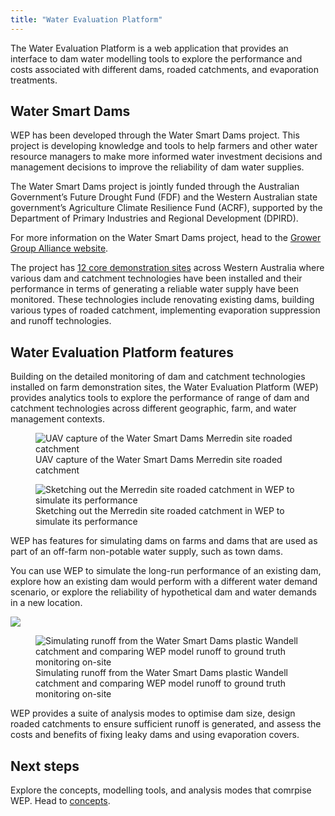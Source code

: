 ```yaml
---
title: "Water Evaluation Platform"
---
```


The Water Evaluation Platform is a web application that provides an interface to dam water modelling tools to explore the performance and costs associated with different dams, roaded catchments, and evaporation treatments.

## Water Smart Dams

WEP has been developed through the Water Smart Dams project. This project is developing knowledge and tools to help farmers and other water resource managers to make more informed water investment decisions and management decisions to improve the reliability of dam water supplies. 

The Water Smart Dams project is jointly funded through the Australian Government’s Future Drought Fund (FDF) and the Western Australian state government’s Agriculture Climate Resilience Fund (ACRF), supported by the Department of Primary Industries and Regional Development (DPIRD).

For more information on the Water Smart Dams project, head to the <a href="https://www.gga.org.au/activity/watersmart-dams/" target="_blank">Grower Group Alliance website</a>.

The project has <a href="https://airtable.com/appnmyH3p5rtZnY80/shrAZpdgHLsRpmunl/tbl81JxWw6t3402xu?viewControls=on" target="_blank">12 core demonstration sites</a> across Western Australia where various dam and catchment technologies have been installed and their performance in terms of generating a reliable water supply have been monitored. These technologies include renovating existing dams, building various types of roaded catchment, implementing evaporation suppression and runoff technologies.

## Water Evaluation Platform features

Building on the detailed monitoring of dam and catchment technologies installed on farm demonstration sites, the Water Evaluation Platform (WEP) provides analytics tools to explore the performance of range of dam and catchment technologies across different geographic, farm, and water management contexts.

::: {layout-ncol=2}
![UAV capture of the Water Smart Dams Merredin site roaded catchment](img/index/merredin-catchment-uav.jpg)

![Sketching out the Merredin site roaded catchment in WEP to simulate its performance](img/index/merredin-catchment-wep.jpg)
:::

WEP has features for simulating dams on farms and dams that are used as part of an off-farm non-potable water supply, such as town dams. 

You can use WEP to simulate the long-run performance of an existing dam, explore how an existing dam would perform with a different water demand scenario, or explore the reliability of hypothetical dam and water demands in a new location. 

![](img/index/wandell.jpg)

![Simulating runoff from the Water Smart Dams plastic Wandell catchment and comparing WEP model runoff to ground truth monitoring on-site](img/index/monthly_runoff_wandell_silo_2024-03-17_2025-01-26.png)

WEP provides a suite of analysis modes to optimise dam size, design roaded catchments to ensure sufficient runoff is generated, and assess the costs and benefits of fixing leaky dams and using evaporation covers. 

## Next steps

Explore the concepts, modelling tools, and analysis modes that comrpise WEP. Head to [concepts](concepts.qmd).  
